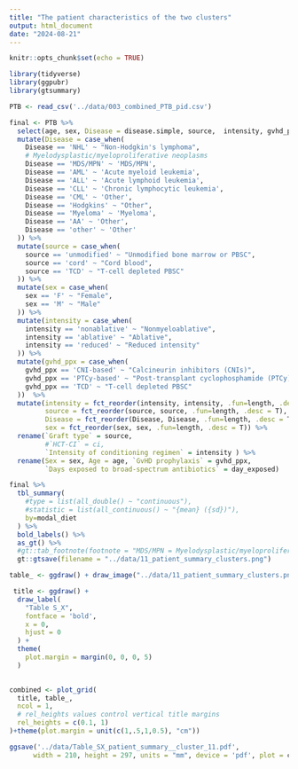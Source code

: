 ```yaml
---
title: "The patient characteristics of the two clusters"
output: html_document
date: "2024-08-21"
---
```


```r
knitr::opts_chunk$set(echo = TRUE)
```

```r
library(tidyverse)
library(ggpubr)
library(gtsummary)
```


```r
PTB <- read_csv('../data/003_combined_PTB_pid.csv')

final <- PTB %>% 
  select(age, sex, Disease = disease.simple, source,  intensity, gvhd_ppx, modal_diet, day_exposed) %>% 
  mutate(Disease = case_when(
    Disease == 'NHL' ~ "Non-Hodgkin's lymphoma",
    # Myelodysplastic/myeloproliferative neoplasms
    Disease == 'MDS/MPN' ~ 'MDS/MPN',
    Disease == 'AML' ~ 'Acute myeloid leukemia',
    Disease == 'ALL' ~ 'Acute lymphoid leukemia',
    Disease == 'CLL' ~ 'Chronic lymphocytic leukemia',
    Disease == 'CML' ~ 'Other',
    Disease == 'Hodgkins' ~ "Other",
    Disease == 'Myeloma' ~ 'Myeloma', 
    Disease == 'AA' ~ 'Other',
    Disease == 'other' ~ 'Other'
  )) %>% 
  mutate(source = case_when(
    source == 'unmodified' ~ "Unmodified bone marrow or PBSC",
    source == 'cord' ~ "Cord blood",
    source == 'TCD' ~ "T-cell depleted PBSC"
  )) %>% 
  mutate(sex = case_when(
    sex == 'F' ~ "Female",
    sex == 'M' ~ "Male"
  )) %>% 
  mutate(intensity = case_when(
    intensity == 'nonablative' ~ "Nonmyeloablative",
    intensity == 'ablative' ~ "Ablative",
    intensity == 'reduced' ~ "Reduced intensity"
  )) %>% 
  mutate(gvhd_ppx = case_when(
    gvhd_ppx == 'CNI-based' ~ "Calcineurin inhibitors (CNIs)",
    gvhd_ppx == 'PTCy-based' ~ "Post-transplant cyclophosphamide (PTCy)",
    gvhd_ppx == 'TCD' ~ "T-cell depleted PBSC"
  ))  %>% 
  mutate(intensity = fct_reorder(intensity, intensity, .fun=length, .desc = T),
         source = fct_reorder(source, source, .fun=length, .desc = T),
         Disease = fct_reorder(Disease, Disease, .fun=length, .desc = T),
         sex = fct_reorder(sex, sex, .fun=length, .desc = T)) %>% 
  rename(`Graft type` = source, 
         #`HCT-CI` = ci,
         `Intensity of conditioning regimen` = intensity ) %>% 
  rename(Sex = sex, Age = age, `GvHD prophylaxis` = gvhd_ppx,
         `Days exposed to broad-spectrum antibiotics` = day_exposed)

final %>% 
  tbl_summary(
    #type = list(all_double() ~ "continuous"), 
    #statistic = list(all_continuous() ~ "{mean} ({sd})"),
    by=modal_diet
  ) %>%
  bold_labels() %>% 
  as_gt() %>%
  #gt::tab_footnote(footnote = "MDS/MPN = Myelodysplastic/myeloproliferative neoplasms") %>% 
  gt::gtsave(filename = "../data/11_patient_summary_clusters.png")
```

```r
table_ <- ggdraw() + draw_image("../data/11_patient_summary_clusters.png", scale = 0.8)

 title <- ggdraw() + 
  draw_label(
    "Table S_X",
    fontface = 'bold',
    x = 0,
    hjust = 0
  ) +
  theme(
    plot.margin = margin(0, 0, 0, 5)
  )

 
combined <- plot_grid(
  title, table_,
  ncol = 1,
  # rel_heights values control vertical title margins
  rel_heights = c(0.1, 1)
)+theme(plot.margin = unit(c(1,.5,1,0.5), "cm"))

ggsave('../data/Table_SX_patient_summary__cluster_11.pdf',
      width = 210, height = 297, units = "mm", device = 'pdf', plot = combined, dpi = 300)  
```